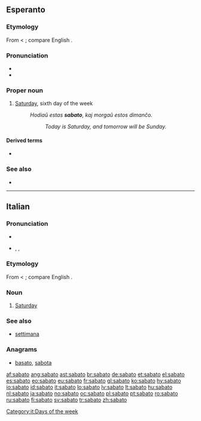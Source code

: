 ==Esperanto==

===Etymology===
From {{etyl|grc|eo}} {{term|σάββατον||tr=sabbaton|Sabbath|lang=grc|sc=Grek}} < {{etyl|hbo|eo}} {{term|שבת||tr=shabbat|Sabbath|sc=Hebr|lang=hbo}}; compare English {{term|Sabbath|lang=en}}.

===Pronunciation===
* {{IPA|/saˈbato/|lang=eo}}
* {{hyphenation|sa|ba|to}}

===Proper noun===
{{eo-proper noun|j}}

# [[Saturday]], sixth day of the week
#: ''Hodiaŭ estas '''sabato''', kaj morgaŭ estos dimanĉo.''
#:: ''Today is Saturday, and tomorrow will be Sunday.''

====Derived terms====
* {{l|eo|sabate}}

===See also===
* {{list|eo|days of the week}}

{{Universala Vortaro}}

----

==Italian==

===Pronunciation===
* {{audio|It-sabato.ogg|audio}}
* {{enPR|sàbato}}, {{IPA|/ˈsabato/|lang=it}}, {{SAMPA|/"sabato/}}

===Etymology===
From {{etyl|grc|it}} {{term|σάββατον||tr=sabbaton|Sabbath|lang=grc|sc=Grek}} < {{etyl|hbo|it}} {{term|שבת||tr=shabbat|Sabbath|sc=Hebr|lang=hbo}}; compare English {{term|Sabbath|lang=en}}.

===Noun===
{{it-noun|sabat|m|o|i}}

# [[Saturday]]

===See also===
* [[settimana]]

===Anagrams===
* {{alphagram|aabost}} [[basato#Italian|basato]], [[sabota#Italian|sabota]]
[[Category:it:Days of the week]]

[[af:sabato]]
[[ang:sabato]]
[[ast:sabato]]
[[br:sabato]]
[[de:sabato]]
[[et:sabato]]
[[el:sabato]]
[[es:sabato]]
[[eo:sabato]]
[[eu:sabato]]
[[fr:sabato]]
[[gl:sabato]]
[[ko:sabato]]
[[hy:sabato]]
[[io:sabato]]
[[id:sabato]]
[[it:sabato]]
[[lo:sabato]]
[[lv:sabato]]
[[lt:sabato]]
[[hu:sabato]]
[[nl:sabato]]
[[ja:sabato]]
[[no:sabato]]
[[oc:sabato]]
[[pl:sabato]]
[[pt:sabato]]
[[ro:sabato]]
[[ru:sabato]]
[[fi:sabato]]
[[sv:sabato]]
[[tr:sabato]]
[[zh:sabato]]